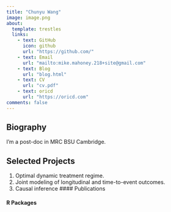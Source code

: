 ---
title: "Chunyu Wang"
image: image.png
about:
  template: trestles
  links:
    - text: GitHub
      icon: github
      url: "https://github.com/"
    - text: Email
      url: "mailto:mike.mahoney.218+site@gmail.com"
    - text: Blog
      url: "blog.html"
    - text: CV
      url: "cv.pdf"
    - text: oricd
      url: "https://oricd.com"
comments: false
---

::: column-page
## Biography

I’m a post-doc in MRC BSU Cambridge.

## Selected Projects
1. Optimal dynamic treatment regime.
2. Joint modeling of longitudinal and time-to-event outcomes.
3. Causal inference
#### Publications

#### R Packages
:::
